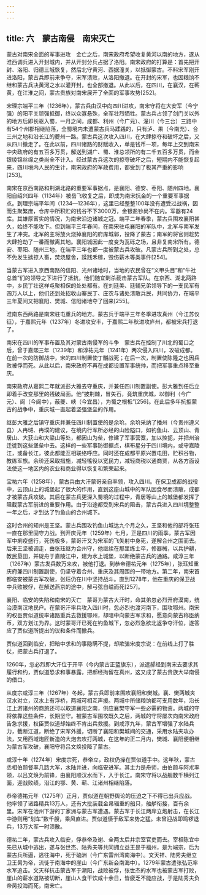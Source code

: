 ```yaml
---
---
---
```

title: 六　蒙古南侵　南宋灭亡
---




蒙古对南宋全面的军事进攻　金亡之后，南宋政府希望收复黄河以南的地方，遂从淮西调兵进入开封城内，并从开封分兵占据了洛阳。南宋政府的打算是：首先把开封、洛阳、归德三城恢复，然后北守黄河、西据潼关，以抵御蒙古。不料宋军刚开进洛阳，蒙古兵即前来争夺，宋军溃败，从洛阳撤退。在开封的宋军，也因粮饷不继和蒙古兵决黄河之水以灌开封，也全部撤退。从此以后，在四川，在襄汉，在蕲黄，在江淮之间，蒙古贵族对南宋展开了全面的军事攻势[252]。

宋理宗端平三年（1236年），蒙古兵由汉中向四川进攻，南宋守将在大安军（今宁强）的阳平关顽强抵御，终以众寡悬殊，全军壮烈牺牲。蒙古兵占领了剑门关以外的地方后即长驱入蜀，一月之间，成都、利州（今广元）、潼川（今三台）三路中有54个州郡相继陷落，全蜀境内未遭蒙古兵马蹂践的，只有泸、果（今南充）、合三州之地和沿长江的夔州一路。蒙古兵这次攻入四川，在大肆掠夺和破坏之后，又从四川撤走了。在此以前，四川诸路的财赋收入，单是钱币一项，每年上交到南宋中央政府的有五百多万贯，解送到湖广、蜀、淮总领所的有二千五百多万贯，而金银绫锦丝绵之类尚全不计入。经过蒙古兵这次的掠夺破坏之后，短期内不能恢复起来，四川境内人民的生计，南宋政府的军政费用，都受到了极其严重的影响[253]。

南宋在京西南路和荆湖北路的重要军事据点，是襄阳、德安、枣阳、随州四地。襄阳自绍兴四年（1134年）被岳飞收复之后，即成为南宋抗金的一个重要军事据点。到理宗端平年间（1234—1236年），这里已经整整100年没有遭受过战祸，因而生聚繁庶，仓库中所积贮的钱谷不下3000万，金银盐钞尚不在内。军器有24库。其雄厚富实的情况，为南宋沿边诸城之冠。端平二年春季，蒙古兵围攻襄阳甚久，始终不能攻下。但到端平三年春间，在南宋驻屯襄阳的军队中，北军与南军发生了冲突。北军的主将放火烧掉襄阳的府库城郭，投降了蒙古；南军的将官则趁势大肆抢劫了一番而撤离其地。襄阳城因此一度变为瓦砾之场，且非复南宋所有。德安、枣阳、随州三地，在端平三年也都一度被蒙古兵攻破。凡蒙古兵所到之处，总不免发生掳掠人畜，焚烧屋舍，蹂践禾稼，毁伤薪木等类事件[254]。

当蒙古军进入京西南路的信阳、光州诸地时，当地的农民曾在“义甲头目”和“牛社总首”们的领导之下进行了抵抗，他们随宜剿杀截击蒙古军队。在京西、湖北两路中，乡民丁壮这样屯聚相保的处处都有。在刘廷美、廷辅兄弟领导下的一支民军有四万人以上，他们还到处招收山寨民丁、庄农与诸处溃散兵民，共同协力，在端平三年夏间又把襄阳、樊城、信阳诸地夺了回来[255]。

淮南东西两路是南宋驻屯重兵的地方。蒙古兵于端平三年冬季进攻真州（今江苏仪征），于嘉熙元年（1237年）冬进攻安丰，于嘉熙二年秋进攻庐州，都被宋兵打退了。

南宋在四川的军事布置及其对蒙古南侵军的斗争　蒙古兵在控制了川北的蜀口之后，曾于嘉熙三年（1239年）和淳祐元年（1241年）两次侵入四川，攻破成都。在前一次的防御战中，宋的四川制置使丁黼战死；在后一次，制置使陈隆之也因兵败被俘而死。从此以后，南宋政府不再在成都设置军事统帅，而把军事重点移至重庆。

南宋政府从嘉熙二年就派彭大雅去守重庆，并兼任四川制置副使。彭大雅到任后立即着手改变那里的残破局面。他“披荆棘，冒矢石，竟筑重庆城，以御利（今广元）、阆（今阆中），蔽夔、峡（今宜昌），为蜀之根柢”[256]。在此后多年抗拒蒙古的战争中，重庆城一直起着坚强堡垒的作用。

继彭大雅之后镇守重庆并兼任四川制置使的是余玠。余玠采纳了播州（今贵州遵义县）人冉琎、冉璞的建议，在境内行军所必经的山险隘口，如钓鱼山、云顶山、青居山、大获山和大梁山等处，都因山为垒，修建了军事营寨，加以控扼，并把州治迁徙到这些堡垒中去。这样的一些军事防御据点，棋布星分于四川境内，或守嘉陵江，或备长江，彼此都能互相联络呼应。同时还在成都平原兴置屯田，贮积谷物，教练军旅。余玠还采取措施，减轻徭役以宽民力，减轻商税以通商贾，从各方面设法使这一地区内的农业和商业得以恢复和繁荣起来。

宝祐六年（1258年），蒙古兵由大汗蒙哥亲自率领，攻入四川。在保卫成都的战役中，云顶山上的城堡起了很大的作用，直到这座山城中的军队因食尽而溃散，成都才被蒙古兵攻破。其后在蒙古兵更深入蜀境的过程中，青居等山上的城堡都发挥了阻截蒙古军前进的重要作用。由于沿途都受到宋兵的阻击，蒙古兵进入四川境整整一年之后，才到达了钓鱼山的合州城下。

这时合州的知州是王坚。蒙古兵围攻钓鱼山城达九个月之久，王坚和他的部将张珏一直在那里固守力战。到开庆元年（1259年）七月，正是四川的雨季，蒙古军因军中痢疫盛行，死伤极多，蒙哥汗又为宋军的飞矢射中身死，遂解合州之围而去。后来王坚被调走，由张珏继为合州守，他继续在那里练士卒，修器械，以兵护耕，教民垦田，并碇舟于嘉陵江中，建为水上城堡，以断绝蒙古兵的通路。咸淳三年（1267年）蒙古发兵数万来攻，被他打退。到恭帝德祐元年（1275年），张珏知重庆府兼四川制置副使，仍坚守着合州、重庆及其周围的一带地方。第二年，南宋首都临安被蒙古军攻破，张珏仍在川中坚持战斗。直到1278年，他在重庆的保卫战中兵败被俘，在解送燕京的途中，解弓弦自缢而死[257]。

襄阳、临安的失陷和南宋的灭亡　蒙哥为蒙古大汗时，命其弟忽必烈开府漠南，统治漠南汉地民户。在蒙哥汗率兵攻入四川时，忽必烈也渡河南下，围攻鄂州。南宋的权臣贾似道统率诸路重兵去救援鄂州，却暗中向蒙古军求和，愿意向蒙古称臣纳币，双方划江为界。这时蒙哥汗已死在钓鱼城下，忽必烈急欲北返争夺汗位，遂答应了贾似道所提出的议和条件而撤兵。

贾似道回到临安，把暗中求和的事隐瞒不提，却欺骗宋度宗说：在前线上打了胜仗，把蒙古兵打退了。

1260年，忽必烈即大汗位于开平（今内蒙古正蓝旗东），派遣郝经到南宋去要求其履行和约，贾似道恐求和事暴露，把郝经拘留在真州，这又成了蒙古贵族大举南侵的借口。

从度宗咸淳三年（1267年）冬起，蒙古兵即前来围攻襄阳和樊城。襄、樊两城夹汉水对立，汉水上有浮桥，两城可相互声援。两城中所储粮饷都可支用数年，沿长江上游诸州的商旅还可以取道襄阳之南，供应襄樊守军一些必需的物资。两城的守将依靠这些条件，长期坚守。被蒙古军围攻既久之后，两城的守将屡次向南宋政府告急求援，权臣贾似道却始终不肯出兵救援。到咸淳九年，蒙古军增强了水陆兵力，截断江道，断绝了宋军外援，切断了襄阳和樊城间的交通，采用水陆夹攻办法，又用西域炮匠新造的大炮去攻打两城，在这年的正二月内，樊城、襄阳便相继为蒙古军攻破，襄阳守将吕文焕投降了蒙古。

咸淳十年（1274年）宋度宗死，恭帝立，政权仍操在贾似道手中。这年秋，蒙古丞相伯颜督率几路大军，水陆并进，向临安进军。其主力是舟师，由伯颜与阿朮率领，以吕文焕为前锋，由襄阳顺汉水而下，入于长江。南宋守将以战舰数千横列江面，迎战败绩，沿江的鄂、黄、蕲、江诸州相继陷落。

恭帝德祐元年（1275年）正月，贾似道在朝野舆论的压迫之下不得已出兵应战。他率领了诸路精兵13万人，还有大批装载金帛辎重的船只，舳舻衔接，百有余里。宋军在池州下游的丁家洲与蒙古军遭遇。蒙古军于长江两岸立炮射击，在长江中游则用“划车”数千艘，乘风直进。贾似道慑于敌军来势之猛。未曾迎战即鸣锣退兵，13万大军一时溃散。

德祐二年，蒙古兵攻入临安，俘恭帝及谢、全两太后并宗室官吏而去。宰相陈宜中先已从城中逃出，遂与张世杰、陆秀夫等共同拥立益王昰于福州，是为端宗，后为蒙古兵所逼，逃往海中，死于硇洲（今广东雷州湾南海中）。文天祥、陆秀夫继立卫王昺为帝，流徙于南海中的崖山（今广东新会南海中）。1279年蒙古遣张弘范率水军追击。文天祥抗击蒙古军于潮阳，战败被俘，张世杰的水军也被蒙古军打败，崖山的薪水道路被切断，崖山人食干饮咸十余日，皆疲乏不能应战，于是陆秀夫负帝昺投海而死，南宋亡。
